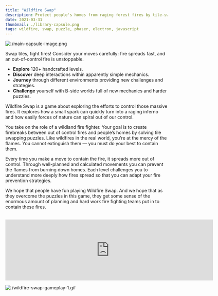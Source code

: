 ```yaml
---
title: "Wildfire Swap"
description: Protect people's homes from raging forest fires by tile-swapping your way out of tricky puzzles in Wildfire Swap.
date: 2021-03-31
thumbnail: ./library-capsule.png
tags: wildfire, swap, puzzle, phaser, electron, javascript
---
```


![./main-capsule-image.png](./main-capsule-image.png)

Swap tiles, fight fires! Consider your moves carefully: fire spreads fast, and an out-of-control fire is unstoppable.

- **Explore** 120+ handcrafted levels.
- **Discover** deep interactions within apparently simple mechanics.
- **Journey** through different environments providing new challenges and strategies.
- **Challenge** yourself with B-side worlds full of new mechanics and harder puzzles.

Wildfire Swap is a game about exploring the efforts to control those massive fires. It explores how a small spark can quickly turn into a raging inferno and how easily forces of nature can spiral out of our control.

You take on the role of a wildland fire fighter. Your goal is to create firebreaks between out of control fires and people’s homes by solving tile swapping puzzles. Like wildfires in the real world, you’re at the mercy of the flames. You cannot extinguish them — you must do your best to contain them.

Every time you make a move to contain the fire, it spreads more out of control. Through well-planned and calculated movements you can prevent the flames from burning down homes. Each level challenges you to understand more deeply how fires spread so that you can adapt your fire prevention strategies.

We hope that people have fun playing Wildfire Swap. And we hope that as they overcome the puzzles in this game, they get some sense of the enormous amount of planning and hard work fire fighting teams put in to contain these fires.

<br />

<iframe
  style={{
    margin: "2rem 0",
  }}
  src="https://store.steampowered.com/widget/1216030/"
  frameBorder="0"
  width="646"
  height="190"
></iframe>

<br />

![./wildfire-swap-gameplay-1.gif](./wildfire-swap-gameplay-1.gif)
